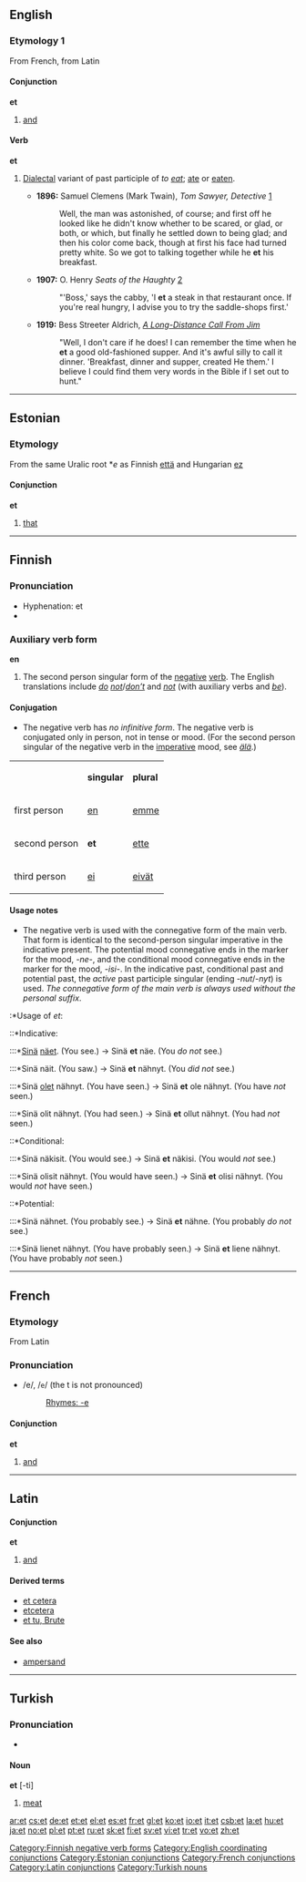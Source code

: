 ==English==

===Etymology 1===
From French, from Latin

====Conjunction====
'''et'''
# [[and]]

====Verb====
'''et'''
# {{cattag|colloquial}} [[dialectal|Dialectal]] variant of past participle of ''to [[eat]]''; [[ate]] or [[eaten]].
#*'''1896:''' Samuel Clemens (Mark Twain), ''Tom Sawyer, Detective'' [http://etext.lib.virginia.edu/etcbin/ot2www-pubeng?specfile=/texts/english/modeng/publicsearch/modengpub.o2w&act=text&offset=638956722&textreg=2&query=+he+et&id=TwaDete]
#*:Well, the man was astonished, of course; and first off he looked like he didn't know whether to be scared, or glad, or both, or which, but finally he settled down to being glad; and then his color come back, though at first his face had turned pretty white. So we got to talking together while he '''et''' his breakfast.
#*'''1907:''' O. Henry ''Seats of the Haughty'' [http://en.wikisource.org/wiki/Seats_of_the_Haughty]
#*:"'Boss,' says the cabby, 'I '''et''' a steak in that restaurant once. If you're real hungry, I advise you to try the saddle-shops first.'
#*'''1919:''' Bess Streeter Aldrich, ''[http://etext.virginia.edu/etcbin/ot2www-pubeng?specfile=/texts/english/modeng/publicsearch/modengpub.o2w&act=surround&offset=62096991&tag=Aldrich,+Bess+Streeter:+A+Long-Distance+Call+From+Jim,+1919&query=he+et&id=AldLong A Long-Distance Call From Jim]''
#*:"Well, I don't care if he does! I can remember the time when he '''et''' a good old-fashioned supper. And it's awful silly to call it dinner. 'Breakfast, dinner and supper, created He them.' I believe I could find them very words in the Bible if I set out to hunt."

----

==Estonian==

===Etymology===
From the same Uralic root *''e'' as Finnish [[että]] and Hungarian [[ez]]

====Conjunction====
'''et'''

# [[that]]

----

==Finnish==

===Pronunciation===
*Hyphenation: et
*{{IPA|et}}

===Auxiliary verb form===
'''en'''
#The second person singular form of the [[negative]] [[verb]]. The English translations include ''[[do]] [[not]]''/''[[don't|don’t]]'' and ''[[not]]'' (with auxiliary verbs and ''[[be]]'').

====Conjugation====
*The negative verb has ''no infinitive form''. The negative verb is conjugated only in person, not in tense or mood. (For the second person singular of the negative verb in the [[imperative]] mood, see ''[[älä]]''.)

{| border="1" cellspacing="0" cellpadding="1" style="border-collapse: collapse;"
|-
| || '''singular''' || '''plural'''
|-
| first person || [[en#Finnish|en]] || [[emme#Finnish|emme]]
|-
| second person || '''et''' || [[ette#Finnish|ette]]
|-
| third person || [[ei#Finnish|ei]] || [[eivät#Finnish|eivät]]
|}

====Usage notes====
*The negative verb is used with the connegative form of the main verb. That form is identical to the second-person singular imperative in the indicative present. The potential mood connegative ends in the marker for the mood, ''-ne-'', and the conditional mood connegative ends in the marker for the mood, ''-isi-''. In the indicative past, conditional past and potential past, the ''active'' past participle singular (ending -''nut''/-''nyt'') is used. ''The connegative form of the main verb is always used without the personal suffix''.

:*Usage of ''et'':
::*Indicative:

:::*[[sinä|Sinä]] [[nähdä|näet]]. (You see.) -> Sinä '''et''' näe. (You ''do not'' see.)
:::*Sinä näit. (You saw.) -> Sinä '''et''' nähnyt. (You ''did not'' see.)
:::*Sinä [[olla|olet]] nähnyt. (You have seen.) -> Sinä '''et''' ole nähnyt. (You have ''not'' seen.)
:::*Sinä olit nähnyt. (You had seen.) -> Sinä '''et''' ollut nähnyt. (You had ''not'' seen.)

::*Conditional:
:::*Sinä näkisit. (You would see.) -> Sinä '''et''' näkisi. (You would ''not'' see.)
:::*Sinä olisit nähnyt. (You would have seen.) -> Sinä '''et''' olisi nähnyt. (You would ''not'' have seen.)

::*Potential:
:::*Sinä nähnet. (You probably see.) -> Sinä '''et''' nähne. (You probably ''do not'' see.)
:::*Sinä lienet nähnyt. (You have probably seen.) -> Sinä '''et''' liene nähnyt. (You have probably ''not'' seen.)

[[Category:Finnish negative verb forms]]

----

==French==

===Etymology===
From Latin

===Pronunciation===
*/e/, /<tt>e</tt>/ (the t is not pronounced)
*:[[Rhymes:French:-e|Rhymes: -e]]

====Conjunction====
'''et'''

# [[and]]

----

==Latin==

====Conjunction====
'''et'''

#[[and]]

{{seeCites}}
====Derived terms====
*[[et cetera]]
*[[etcetera]]
*[[et tu, Brute]]

====See also====
*[[ampersand]]

----

==Turkish==

===Pronunciation===
*{{IPA|/ɛt/}}

====Noun====
'''et''' [-ti]

#[[meat]]

[[Category:English coordinating conjunctions]]
[[Category:Estonian conjunctions]]
[[Category:French conjunctions]]
[[Category:Latin conjunctions]]
[[Category:Turkish nouns]]

[[ar:et]]
[[cs:et]]
[[de:et]]
[[et:et]]
[[el:et]]
[[es:et]]
[[fr:et]]
[[gl:et]]
[[ko:et]]
[[io:et]]
[[it:et]]
[[csb:et]]
[[la:et]]
[[hu:et]]
[[ja:et]]
[[no:et]]
[[pl:et]]
[[pt:et]]
[[ru:et]]
[[sk:et]]
[[fi:et]]
[[sv:et]]
[[vi:et]]
[[tr:et]]
[[vo:et]]
[[zh:et]]